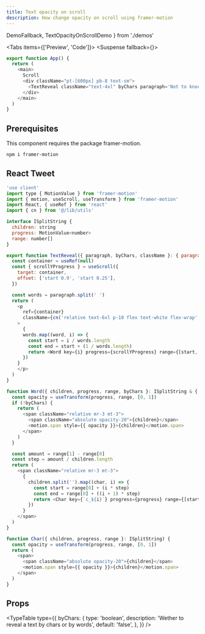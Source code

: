 ```yaml
---
title: Text opacity on scroll
description: How change opacity on scroll using framer-motion
---
```


  DemoFallback,
  TextOpacityOnScrollDemo
} from './demos'


<Tabs items={['Preview', 'Code']}>
  <Tab value="Preview">
  <Suspense fallback={<DemoFallback/>}>
    <TextOpacityOnScrollDemo />
  </Suspense>
  </Tab>
  <Tab value="Code">
  ```js
  export function App() {
    return (
      <main>
        Scroll
        <div className="pt-[600px] pb-8 text-sm">
          <TextReveal className="text-4xl" byChars paragraph='Not to knock them, on the contrary, they have their use cases and cool. Some are even "marketed" as such and are still very handy for simple caching system.' />
        </div>
      </main>
    )
  }
  ```
  </Tab>
</Tabs>

## Prerequisites

This component requires the package framer-motion.

```sh
npm i framer-motion
```

## React Tweet

```js title="text-reveal.tsx"
'use client'
import type { MotionValue } from 'framer-motion'
import { motion, useScroll, useTransform } from 'framer-motion'
import React, { useRef } from 'react'
import { cn } from '@/lib/utils'

interface ISplitString {
  children: string
  progress: MotionValue<number>
  range: number[]
}

export function TextReveal({ paragraph, byChars, className }: { paragraph: string, className?: string, byChars?: boolean }) {
  const container = useRef(null)
  const { scrollYProgress } = useScroll({
    target: container,
    offset: ['start 0.9', 'start 0.25'],
  })

  const words = paragraph.split(' ')
  return (
    <p
      ref={container}
      className={cn('relative text-6xl p-10 flex text-white flex-wrap', className)}
    >
      {
      words.map((word, i) => {
        const start = i / words.length
        const end = start + (1 / words.length)
        return <Word key={i} progress={scrollYProgress} range={[start, end]} byChars={byChars}>{word}</Word>
      })
    }
    </p>
  )
}

function Word({ children, progress, range, byChars }: ISplitString & { byChars?: boolean }) {
  const opacity = useTransform(progress, range, [0, 1])
  if (!byChars) {
    return (
      <span className="relative mr-3 mt-3">
        <span className="absolute opacity-20">{children}</span>
        <motion.span style={{ opacity }}>{children}</motion.span>
      </span>
    )
  }

  const amount = range[1] - range[0]
  const step = amount / children.length
  return (
    <span className="relative mr-3 mt-3">
      {
        children.split('').map((char, i) => {
          const start = range[0] + (i * step)
          const end = range[0] + ((i + 1) * step)
          return <Char key={`c_${i}`} progress={progress} range={[start, end]}>{char}</Char>
        })
      }
    </span>
  )
}

function Char({ children, progress, range }: ISplitString) {
  const opacity = useTransform(progress, range, [0, 1])
  return (
    <span>
      <span className="absolute opacity-20">{children}</span>
      <motion.span style={{ opacity }}>{children}</motion.span>
    </span>
  )
}
```

## Props

<TypeTable
  type={{
    byChars: {
      type: 'boolean',
      description: 'Wether to reveal a text by chars or by words',
      default: 'false',
    },
  }}
/>

